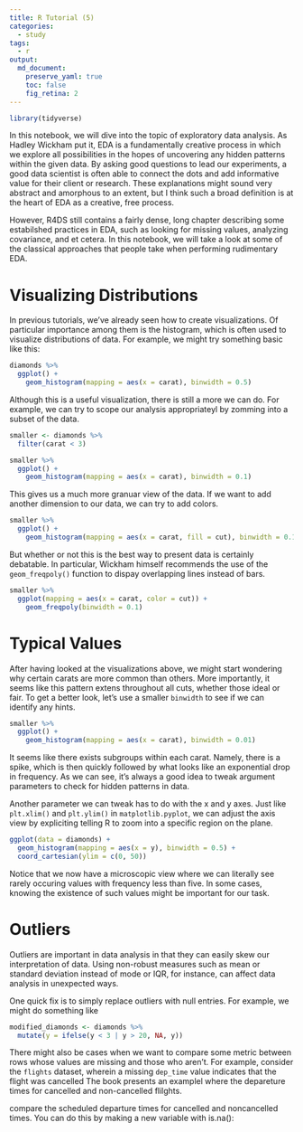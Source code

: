 ```yaml
---
title: R Tutorial (5)
categories:
  - study
tags:
  - r
output: 
  md_document:
    preserve_yaml: true
    toc: false
    fig_retina: 2
---
```


```r
library(tidyverse)
```

In this notebook, we will dive into the topic of exploratory data analysis. As Hadley Wickham put it, EDA is a fundamentally creative process in which we explore all possibilities in the hopes of uncovering any hidden patterns within the given data. By asking good questions to lead our experiments, a good data scientist is often able to connect the dots and add informative value for their client or research. These explanations might sound very abstract and amorphous to an extent, but I think such a broad definition is at the heart of EDA as a creative, free process.

However, R4DS still contains a fairly dense, long chapter describing some estabilshed practices in EDA, such as looking for missing values, analyzing covariance, and et cetera. In this notebook, we will take a look at some of the classical approaches that people take when performing rudimentary EDA. 

# Visualizing Distributions

In previous tutorials, we've already seen how to create visualizations. Of particular importance among them is the histogram, which is often used to visualize distributions of data. For example, we might try something basic like this:

```r
diamonds %>%
  ggplot() +
    geom_histogram(mapping = aes(x = carat), binwidth = 0.5)
```

Although this is a useful visualization, there is still a more we can do. For example, we can try to scope our analysis appropriateyl by zomming into a subset of the data. 

```r
smaller <- diamonds %>%
  filter(carat < 3)

smaller %>%
  ggplot() + 
    geom_histogram(mapping = aes(x = carat), binwidth = 0.1)
```

This gives us a much more granuar view of the data. If we want to add another dimension to our data, we can try to add colors. 

```r
smaller %>%
  ggplot() + 
    geom_histogram(mapping = aes(x = carat, fill = cut), binwidth = 0.1)
```

But whether or not this is the best way to present data is certainly debatable. In particular, Wickham himself recommends the use of the `geom_freqpoly()` function to dispay overlapping lines instead of bars.

```r
smaller %>%
  ggplot(mapping = aes(x = carat, color = cut)) + 
    geom_freqpoly(binwidth = 0.1)
```

# Typical Values

After having looked at the visualizations above, we might start wondering why certain carats are more common than others. More importantly, it seems like this pattern extens throughout all cuts, whether those ideal or fair. To get a better look, let's use a smaller `binwidth` to see if we can identify any hints.

```r
smaller %>%
  ggplot() +
    geom_histogram(mapping = aes(x = carat), binwidth = 0.01)
```

It seems like there exists subgroups within each carat. Namely, there is a spike, which is then quickly followed by what looks like an exponential drop in frequency. As we can see, it's always a good idea to tweak argument parameters to check for hidden patterns in data.

Another parameter we can tweak has to do with the x and y axes. Just like `plt.xlim()` and `plt.ylim()` in `matplotlib.pyplot`, we can adjust the axis view by expliciting telling R to zoom into a specific region on the plane. 

```r
ggplot(data = diamonds) +
  geom_histogram(mapping = aes(x = y), binwidth = 0.5) +
  coord_cartesian(ylim = c(0, 50))
```

Notice that we now have a microscopic view where we can literally see rarely occuring values with frequency less than five. In some cases, knowing the existence of such values might be important for our task.

# Outliers

Outliers are important in data analysis in that they can easily skew our interpretation of data. Using non-robust measures such as mean or standard deviation instead of mode or IQR, for instance, can affect data analysis in unexpected ways. 

One quick fix is to simply replace outliers with null entries. For example, we might do something like

```r
modified_diamonds <- diamonds %>%
  mutate(y = ifelse(y < 3 | y > 20, NA, y))
```


There might also be cases when we want to compare some metric between rows whose values are missing and those who aren't. For example, consider the `flights` dataset, wherein a missing `dep_time` value indicates that the flight was cancelled The book presents an examplel where the depareture times for cancelled and non-cancelled flilghts. 

 compare the scheduled departure times for cancelled and noncancelled times. You can do this by making a new variable with is.na():










